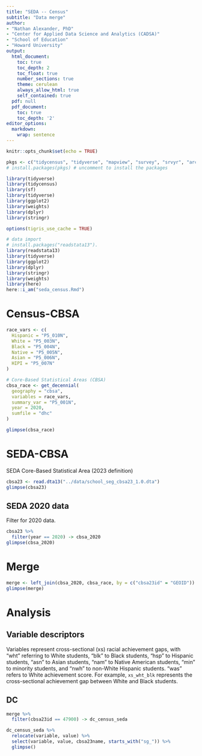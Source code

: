 ```yaml
---
title: "SEDA -- Census"
subtitle: "Data merge"
author:
- "Nathan Alexander, PhD"
- "Center for Applied Data Science and Analytics (CADSA)"
- "School of Education"
- "Howard University"
output:
  html_document:
    toc: true
    toc_depth: 2
    toc_float: true
    number_sections: true
    theme: cerulean
    always_allow_html: true
    self_contained: true
  pdf: null
  pdf_document:
    toc: true
    toc_depth: '2'
editor_options:
  markdown:
    wrap: sentence
---
```


```r
knitr::opts_chunk$set(echo = TRUE)

pkgs <- c("tidycensus", "tidyverse", "mapview", "survey", "srvyr", "arcgislayers")
# install.packages(pkgs) # uncomment to install the packages

library(tidyverse)
library(tidycensus)
library(sf)
library(tidyverse)
library(ggplot2)
library(weights)
library(dplyr)
library(stringr)

options(tigris_use_cache = TRUE)

# data import
# install.packages("readstata13").
library(readstata13)
library(tidyverse)
library(ggplot2)
library(dplyr)
library(stringr)
library(weights)
library(here)
here::i_am("seda_census.Rmd")
```

# Census-CBSA

```r
race_vars <- c(
  Hispanic = "P5_010N",
  White = "P5_003N",
  Black = "P5_004N",
  Native = "P5_005N",
  Asian = "P5_006N",
  HIPI = "P5_007N"
)

# Core-Based Statistical Areas (CBSA)
cbsa_race <- get_decennial(
  geography = "cbsa",
  variables = race_vars,
  summary_var = "P5_001N", 
  year = 2020,
  sumfile = "dhc"
)

glimpse(cbsa_race)
```

# SEDA-CBSA

SEDA Core-Based Statistical Area (2023 definition)

```r
cbsa23 <- read.dta13("../data/school_seg_cbsa23_1.0.dta")
glimpse(cbsa23)
```

## SEDA 2020 data

Filter for 2020 data.

```r
cbsa23 %>% 
  filter(year == 2020) -> cbsa_2020
glimpse(cbsa_2020)
```

# Merge

```r
merge <- left_join(cbsa_2020, cbsa_race, by = c("cbsa23id" = "GEOID"))
glimpse(merge)
```

# Analysis

## Variable descriptors

Variables represent cross-sectional (xs) racial achievement gaps, with "wht" referring to White students, "blk" to Black students, "hsp" to Hispanic students, "asn" to Asian students, "nam" to Native American students, "min" to minority students, and "nwh" to non-White Hispanic students. "was" refers to White achievement score. For example, `xs_wht_blk` represents the cross-sectional achievement gap between White and Black students.

## DC

```r
merge %>% 
  filter(cbsa23id == 47900) -> dc_census_seda

dc_census_seda %>% 
  relocate(variable, value) %>% 
  select(variable, value, cbsa23name, starts_with("sg_")) %>% 
  glimpse()
```


